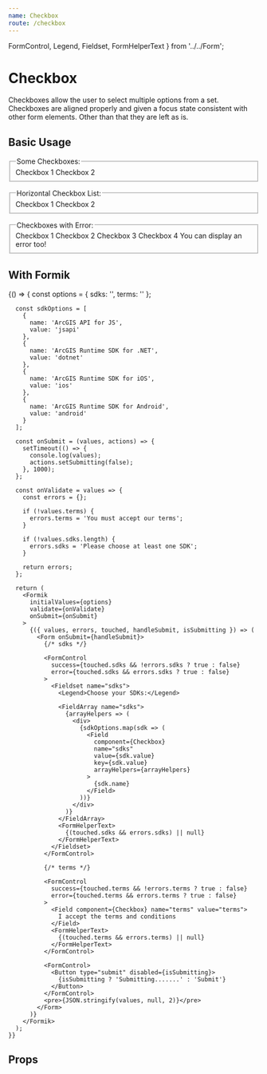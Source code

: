 ```yaml
---
name: Checkbox
route: /checkbox
---
```



  FormControl,
  Legend,
  Fieldset,
  FormHelperText
} from '../../Form';

# Checkbox

Checkboxes allow the user to select multiple options from a set. Checkboxes are
aligned properly and given a focus state consistent with other form elements.
Other than that they are left as is.

## Basic Usage

<Playground>
  <GuideExample>
    <Form>
      <FormControl>
        <Fieldset name="storyCheckboxGroup">
          <Legend>Some Checkboxes:</Legend>
          <Checkbox>Checkbox 1</Checkbox>
          <Checkbox>Checkbox 2</Checkbox>
        </Fieldset>
      </FormControl>
    </Form>
  </GuideExample>
  <GuideExample label="horizontal">
    <Form>
      <FormControl>
        <Fieldset name="storyCheckboxGroup2" horizontal>
          <Legend>Horizontal Checkbox List:</Legend>
          <Checkbox defaultChecked={true}>Checkbox 1</Checkbox>
          <Checkbox>Checkbox 2</Checkbox>
        </Fieldset>
      </FormControl>
    </Form>
  </GuideExample>
  <GuideExample label="error">
    <Form>
      <FormControl error>
        <Fieldset name="storyCheckboxGroup3">
          <Legend>Checkboxes with Error:</Legend>
          <Checkbox>Checkbox 1</Checkbox>
          <Checkbox>Checkbox 2</Checkbox>
          <Checkbox>Checkbox 3</Checkbox>
          <Checkbox>Checkbox 4</Checkbox>
          <FormHelperText>You can display an error too!</FormHelperText>
        </Fieldset>
      </FormControl>
    </Form>
  </GuideExample>
</Playground>

## With Formik

<Playground>
{() => {
      const options = {
        sdks: '',
        terms: ''
      };

      const sdkOptions = [
        {
          name: 'ArcGIS API for JS',
          value: 'jsapi'
        },
        {
          name: 'ArcGIS Runtime SDK for .NET',
          value: 'dotnet'
        },
        {
          name: 'ArcGIS Runtime SDK for iOS',
          value: 'ios'
        },
        {
          name: 'ArcGIS Runtime SDK for Android',
          value: 'android'
        }
      ];

      const onSubmit = (values, actions) => {
        setTimeout(() => {
          console.log(values);
          actions.setSubmitting(false);
        }, 1000);
      };

      const onValidate = values => {
        const errors = {};

        if (!values.terms) {
          errors.terms = 'You must accept our terms';
        }

        if (!values.sdks.length) {
          errors.sdks = 'Please choose at least one SDK';
        }

        return errors;
      };

      return (
        <Formik
          initialValues={options}
          validate={onValidate}
          onSubmit={onSubmit}
        >
          {({ values, errors, touched, handleSubmit, isSubmitting }) => (
            <Form onSubmit={handleSubmit}>
              {/* sdks */}

              <FormControl
                success={touched.sdks && !errors.sdks ? true : false}
                error={touched.sdks && errors.sdks ? true : false}
              >
                <Fieldset name="sdks">
                  <Legend>Choose your SDKs:</Legend>

                  <FieldArray name="sdks">
                    {arrayHelpers => (
                      <div>
                        {sdkOptions.map(sdk => (
                          <Field
                            component={Checkbox}
                            name="sdks"
                            value={sdk.value}
                            key={sdk.value}
                            arrayHelpers={arrayHelpers}
                          >
                            {sdk.name}
                          </Field>
                        ))}
                      </div>
                    )}
                  </FieldArray>
                  <FormHelperText>
                    {(touched.sdks && errors.sdks) || null}
                  </FormHelperText>
                </Fieldset>
              </FormControl>

              {/* terms */}

              <FormControl
                success={touched.terms && !errors.terms ? true : false}
                error={touched.terms && errors.terms ? true : false}
              >
                <Field component={Checkbox} name="terms" value="terms">
                  I accept the terms and conditions
                </Field>
                <FormHelperText>
                  {(touched.terms && errors.terms) || null}
                </FormHelperText>
              </FormControl>

              <FormControl>
                <Button type="submit" disabled={isSubmitting}>
                  {isSubmitting ? 'Submitting.......' : 'Submit'}
                </Button>
              </FormControl>
              <pre>{JSON.stringify(values, null, 2)}</pre>
            </Form>
          )}
        </Formik>
      );
    }}

</Playground>

## Props

<PropsTable of={Checkbox} />

